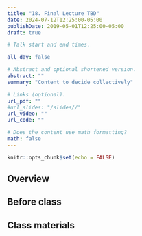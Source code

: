 ```yaml
---
title: "18. Final Lecture TBD"
date: 2024-07-12T12:25:00-05:00
publishDate: 2019-05-01T12:25:00-05:00
draft: true

# Talk start and end times.

all_day: false

# Abstract and optional shortened version.
abstract: ""
summary: "Content to decide collectively"

# Links (optional).
url_pdf: ""
#url_slides: "/slides//"
url_video: ""
url_code: ""

# Does the content use math formatting?
math: false
---
```


```r
knitr::opts_chunk$set(echo = FALSE)
```

## Overview


## Before class


## Class materials


